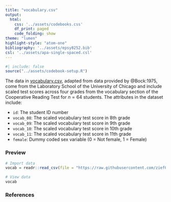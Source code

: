 ```yaml
---
title: "vocabulary.csv"
output: 
  html:
    css: '../assets/codebooks.css'
    df_print: paged
    code_folding: show
theme: "lumen"
highlight-style: "atom-one"
bibliography: '../assets/epsy8252.bib'
csl: '../assets/apa-single-spaced.csl'
---
```



```r
#| include: false
source("../assets/codebook-setup.R")
```


The data in [vocabulary.csv](https://raw.githubusercontent.com/zief0002/bespectacled-antelope/main/data/vocabulary.csv), adapted from data provided by @Bock:1975, come from the Laboratory School of the University of Chicago and include scaled test scores across four grades from the vocabulary section of the Cooperative Reading Test for $n=64$ students. The attributes in the dataset include:

- `id`: The student ID number
- `vocab_08`: The scaled vocabulary test score in 8th grade
- `vocab_09`: The scaled vocabulary test score in 9th grade
- `vocab_10`: The scaled vocabulary test score in 10th grade
- `vocab_11`: The scaled vocabulary test score in 11th grade
- `female`: Dummy coded sex variable (0 = Not female, 1 = Female)


### Preview

```r
# Import data
vocab = readr::read_csv(file = "https://raw.githubusercontent.com/zief0002/bespectacled-antelope/main/data/vocabulary.csv")

# View data
vocab
```


### References


